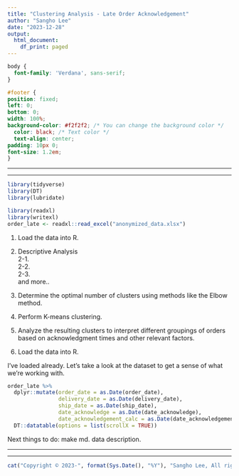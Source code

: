 ```yaml
---
title: "Clustering Analysis - Late Order Acknowledgement"
author: "Sangho Lee"
date: "2023-12-28"
output:
  html_document:
    df_print: paged
---
```



```css
body {
  font-family: 'Verdana', sans-serif;
}

#footer {
position: fixed;
left: 0;
bottom: 0;
width: 100%;
background-color: #f2f2f2; /* You can change the background color */
  color: black; /* Text color */
  text-align: center;
padding: 10px 0;
font-size: 1.2em;
}

```

------------------------------------------------------------------------

------------------------------------------------------------------------


```r
library(tidyverse)
library(DT)
library(lubridate)

```

```r
library(readxl)
library(writexl)
order_late <- readxl::read_excel("anonymized_data.xlsx") 

```

1. Load the data into R.
2. Descriptive Analysis <br>
 2-1. <br>
 2-2. <br>
 2-3. <br>
 and more.. <br>
3. Determine the optimal number of clusters using methods like the Elbow method.
4. Perform K-means clustering.
5. Analyze the resulting clusters to interpret different groupings of orders based on acknowledgment times and other relevant factors.




1. Load the data into R.


I've loaded already. Let's take a look at the dataset to get a sense of what we're working with.

```r
order_late %>%
  dplyr::mutate(order_date = as.Date(order_date),
                delivery_date = as.Date(delivery_date),
                ship_date = as.Date(ship_date),
                date_acknowledge = as.Date(date_acknowledge),
                date_acknowledgement_calc = as.Date(date_acknowledgement_calc)) %>% 
  DT::datatable(options = list(scrollX = TRUE))

```


Next things to do: make md. data description.









------------------------------------------------------------------------

------------------------------------------------------------------------

::: {#footer}
```r
cat("Copyright © 2023-", format(Sys.Date(), "%Y"), "Sangho Lee, All rights reserved.")
```
:::




